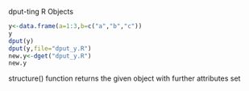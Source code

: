 dput-ting R Objects

```r
y<-data.frame(a=1:3,b=c("a","b","c"))
y
dput(y)
dput(y,file="dput_y.R")
new.y<-dget("dput_y.R")
new.y
```

structure() function returns the given object with further attributes set

